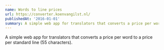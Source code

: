 ```yaml
---
name: Words to line prices
url: https://converter.koenvangilst.nl/
publishedAt: '2016-01-01'
summary: A simple web app for translators that converts a price per word to a price per standard line (55 characters).
---
```


A simple web app for translators that converts a price per word to a price per standard line (55 characters).
